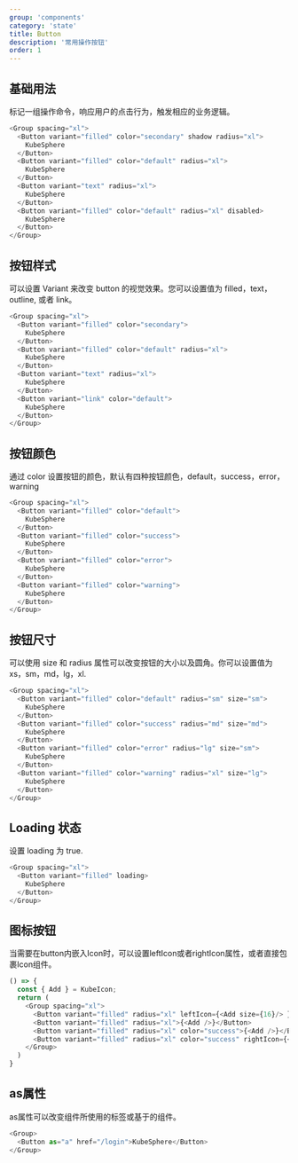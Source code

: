```yaml
---
group: 'components'
category: 'state'
title: Button
description: '常用操作按钮'
order: 1
---
```


## 基础用法

标记一组操作命令，响应用户的点击行为，触发相应的业务逻辑。

```js live=true
<Group spacing="xl">
  <Button variant="filled" color="secondary" shadow radius="xl">
    KubeSphere
  </Button>
  <Button variant="filled" color="default" radius="xl">
    KubeSphere
  </Button>
  <Button variant="text" radius="xl">
    KubeSphere
  </Button>
  <Button variant="filled" color="default" radius="xl" disabled>
    KubeSphere
  </Button>
</Group>
```

## 按钮样式

可以设置 Variant 来改变 button 的视觉效果。您可以设置值为 filled，text，outline, 或者 link。

```js live=true
<Group spacing="xl">
  <Button variant="filled" color="secondary">
    KubeSphere
  </Button>
  <Button variant="filled" color="default" radius="xl">
    KubeSphere
  </Button>
  <Button variant="text" radius="xl">
    KubeSphere
  </Button>
  <Button variant="link" color="default">
    KubeSphere
  </Button>
</Group>
```

## 按钮颜色

通过 color 设置按钮的颜色，默认有四种按钮颜色，default，success，error，warning

```js live=true
<Group spacing="xl">
  <Button variant="filled" color="default">
    KubeSphere
  </Button>
  <Button variant="filled" color="success">
    KubeSphere
  </Button>
  <Button variant="filled" color="error">
    KubeSphere
  </Button>
  <Button variant="filled" color="warning">
    KubeSphere
  </Button>
</Group>
```

## 按钮尺寸

可以使用 size 和 radius 属性可以改变按钮的大小以及圆角。你可以设置值为 xs，sm，md，lg，xl.

```js live=true
<Group spacing="xl">
  <Button variant="filled" color="default" radius="sm" size="sm">
    KubeSphere
  </Button>
  <Button variant="filled" color="success" radius="md" size="md">
    KubeSphere
  </Button>
  <Button variant="filled" color="error" radius="lg" size="sm">
    KubeSphere
  </Button>
  <Button variant="filled" color="warning" radius="xl" size="lg">
    KubeSphere
  </Button>
</Group>
```

## Loading 状态

设置 loading 为 true.

```js live=true
<Group spacing="xl">
  <Button variant="filled" loading>
    KubeSphere
  </Button>
</Group>
```

## 图标按钮

当需要在button内嵌入Icon时，可以设置leftIcon或者rightIcon属性，或者直接包裹Icon组件。

```js live=true
() => {
  const { Add } = KubeIcon;
  return (
    <Group spacing="xl">
      <Button variant="filled" radius="xl" leftIcon={<Add size={16}/> }>KubeSphere</Button>
      <Button variant="filled" radius="xl">{<Add />}</Button>
      <Button variant="filled" radius="xl" color="success">{<Add />}</Button>
      <Button variant="filled" radius="xl" color="success" rightIcon={<Add size={16}/> }>KubeSphere</Button>
    </Group>
  )
}
```

## as属性

as属性可以改变组件所使用的标签或基于的组件。

```js live=true
<Group>
  <Button as="a" href="/login">KubeSphere</Button>
</Group>
```
